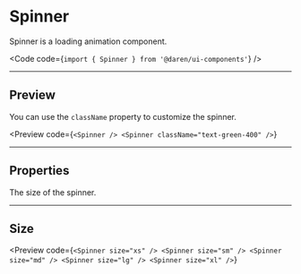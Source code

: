 
# Spinner

Spinner is a loading animation component.

<Code code={`import { Spinner } from '@daren/ui-components'`} />

---

## Preview

You can use the `className` property to customize the spinner.

<Preview
  code={`<Spinner />
<Spinner className="text-green-400" />`}
>
  <div className="flex w-full flex-wrap space-x-2 p-8">
    <Spinner />
    <Spinner className="text-green-400" />
  </div>
</Preview>

---

## Properties

<Properties>
  <Property name="size" type="[xs, sm, md, lg, xl]">
    The size of the spinner.
  </Property>
</Properties>

---

## Size

<Preview
  code={`<Spinner size="xs" />
<Spinner size="sm" />
<Spinner size="md" />
<Spinner size="lg" />
<Spinner size="xl" />`}
>
  <div className="flex w-full flex-wrap space-x-2 p-8">
    <Spinner size="xs" />
    <Spinner size="sm" />
    <Spinner size="md" />
    <Spinner size="lg" />
    <Spinner size="xl" />
  </div>
</Preview>
